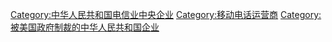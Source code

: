 [[Category:中华人民共和国电信业中央企业|Category:中华人民共和国电信业中央企业]]
[[Category:移动电话运营商|Category:移动电话运营商]]
[[Category:被美国政府制裁的中华人民共和国企业|Category:被美国政府制裁的中华人民共和国企业]]
